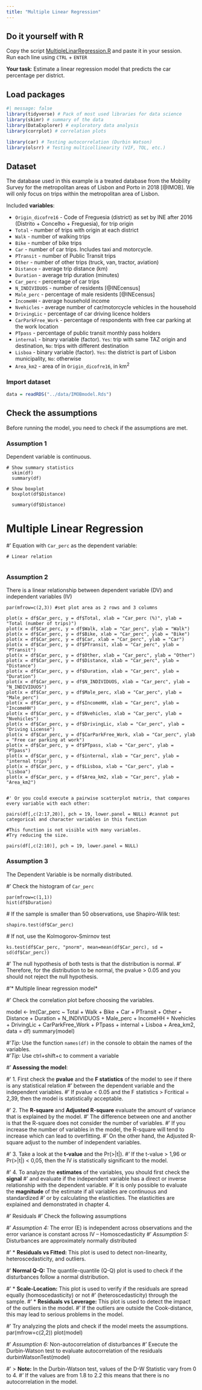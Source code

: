 ```yaml
---
title: "Multiple Linear Regression"
---
```


::: {.callout-tip appearance="simple"}
## Do it yourself with R

Copy the script
[MultipleLinarRegression.R](https://github.com/U-Shift/MQAT/blob/main/code/classroom/MultipleLinarRegression.R)
and paste it in your session.\
Run each line using `CTRL` + `ENTER`
:::


**Your task**: Estimate a linear regression model that predicts the car percentage per district.  


## Load packages

```r
#| message: false
library(tidyverse) # Pack of most used libraries for data science
library(skimr) # summary of the data
library(DataExplorer) # exploratory data analysis
library(corrplot) # correlation plots

library(car) # Testing autocorrelation (Durbin Watson)
library(olsrr) # Testing multicollinearity (VIF, TOL, etc.)
```

## Dataset

The database used in this example is a treated database from the Mobility Survey for the metropolitan areas of Lisbon and Porto
in 2018 [@IMOB].
We will only focus on trips within the metropolitan area of Lisbon.

Included **variables**:

-   `Origin_dicofre16` - Code of Freguesia (district) as set by INE
    after 2016 (Distrito + Concelho + Freguesia), for trip origin
-   `Total` - number of trips with origin at each district
-   `Walk` - number of walking trips
-   `Bike` - number of bike trips
-   `Car` - number of car trips. Includes taxi and motorcycle.
-   `PTransit` - number of Public Transit trips
-   `Other` - number of other trips (truck, van, tractor, aviation)
-   `Distance` - average trip distance (km)
-   `Duration` - average trip duration (minutes)
-   `Car_perc` - percentage of car trips
-   `N_INDIVIDUOS` - number of residents [@INEcensus]
-   `Male_perc` - percentage of male residents [@INEcensus]
-   `IncomeHH` - average household income
-   `Nvehicles` - average number of car/motorcycle vehicles in the
    household
-   `DrivingLic` - percentage of car driving licence holders
-   `CarParkFree_Work` - percentage of respondents with free car parking
    at the work location
-   `PTpass` - percentage of public transit monthly pass holders
-   `internal` - binary variable (factor). `Yes`: trip with same TAZ
    origin and destination, `No`: trips with different destination
-   `Lisboa` - binary variable (factor). `Yes`: the district is part of
    Lisbon municipality, `No`: otherwise
-   `Area_km2` - area of in `Origin_dicofre16`, in km^2^

### Import dataset

```r
data = readRDS("../data/IMOBmodel.Rds")
```
 
## Check the assumptions

Before running the model, you need to check if the assumptions are met.

    
### Assumption 1
Dependent variable is continuous. 
    
    # Show summary statistics
      skim(df)
      summary(df)

    # Show boxplot
      boxplot(df$Distance)
      
      summary(df$Distance)
 
# Multiple Linear Regression
#' Equation with `Car_perc` as the dependent variable:  


 
    # Linear relation
      
### Assumption 2
There is a linear relationship between dependent variable (DV) and independent variables (IV)
 
    par(mfrow=c(2,3)) #set plot area as 2 rows and 3 columns
    
    plot(x = df$Car_perc, y = df$Total, xlab = "Car_perc (%)", ylab = "Total (number of trips)")  
    plot(x = df$Car_perc, y = df$Walk, xlab = "Car_perc", ylab = "Walk")  
    plot(x = df$Car_perc, y = df$Bike, xlab = "Car_perc", ylab = "Bike")  
    plot(x = df$Car_perc, y = df$Car, xlab = "Car_perc", ylab = "Car")  
    plot(x = df$Car_perc, y = df$PTransit, xlab = "Car_perc", ylab = "PTransit")
    plot(x = df$Car_perc, y = df$Other, xlab = "Car_perc", ylab = "Other")
    plot(x = df$Car_perc, y = df$Distance, xlab = "Car_perc", ylab = "Distance")
    plot(x = df$Car_perc, y = df$Duration, xlab = "Car_perc", ylab = "Duration")
    plot(x = df$Car_perc, y = df$N_INDIVIDUOS, xlab = "Car_perc", ylab = "N_INDIVIDUOS")
    plot(x = df$Car_perc, y = df$Male_perc, xlab = "Car_perc", ylab = "Male_perc")
    plot(x = df$Car_perc, y = df$IncomeHH, xlab = "Car_perc", ylab = "IncomeHH")
    plot(x = df$Car_perc, y = df$Nvehicles, xlab = "Car_perc", ylab = "Nvehicles")
    plot(x = df$Car_perc, y = df$DrivingLic, xlab = "Car_perc", ylab = "Driving License")
    plot(x = df$Car_perc, y = df$CarParkFree_Work, xlab = "Car_perc", ylab = "Free car parking at work")
    plot(x = df$Car_perc, y = df$PTpass, xlab = "Car_perc", ylab = "PTpass")
    plot(x = df$Car_perc, y = df$internal, xlab = "Car_perc", ylab = "internal trips")
    plot(x = df$Car_perc, y = df$Lisboa, xlab = "Car_perc", ylab = "Lisboa")
    plot(x = df$Car_perc, y = df$Area_km2, xlab = "Car_perc", ylab = "Area_km2")


    #' Or you could execute a pairwise scatterplot matrix, that compares every variable with each other: 
   
    pairs(df[,c(2:17,20)], pch = 19, lower.panel = NULL) #cannot put categorical and character variables in this function

    #This function is not visible with many variables. 
    #Try reducing the size. 

    pairs(df[,c(2:10)], pch = 19, lower.panel = NULL)

### Assumption 3
The Dependent Variable is be normally distributed.  

  #' Check the histogram of `Car_perc`

    par(mfrow=c(1,1))
    hist(df$Duration)
  
  # If the sample is smaller than 50 observations, use Shapiro-Wilk test: 

    shapiro.test(df$Car_perc)

  # If not, use the Kolmogorov-Smirnov test
 
    ks.test(df$Car_perc, "pnorm", mean=mean(df$Car_perc), sd = sd(df$Car_perc))

#' The null hypothesis of both tests is that the distribution is normal. 
#' Therefore, for the distribution to be normal, the pvalue > 0.05 and you should not reject the null hypothesis.

#'* Multiple linear regression model*
    
#' Check the correlation plot before choosing the variables. 


  model <- lm(Car_perc ~ Total +
               Walk +
               Bike +
               Car +
               PTransit +
               Other +
               Distance +
               Duration +
               N_INDIVIDUOS +
               Male_perc +
               IncomeHH +
               Nvehicles +
               DrivingLic +
               CarParkFree_Work +
               PTpass +
               internal +
               Lisboa +
               Area_km2,
              data = df)
summary(model)

#'*Tip:* Use the function `names(df)` in the console to obtain the names of the variables.  
#'*Tip:* Use ctrl+shift+c to comment a variable
 
#' **Assessing the model**:
 
#' 1. First check the **pvalue** and the **F statistics** of the model to see if there is any statistical relation 
#' between the dependent variable and the independent variables. 
#' If pvalue < 0.05 and the F statistics > Fcritical = 2,39, then the model is statistically acceptable.  

#' 2. The **R-square** and **Adjusted R-square** evaluate the amount of variance that is explained by the model. 
#' The difference between one and another is that the R-square does not consider the number of variables.
#' If you increase the number of variables in the model, the R-square will tend to increase which can lead to overfitting. 
#' On the other hand, the Adjusted R-square adjust to the number of independent variables. 
 
#' 3. Take a look at the **t-value** and the Pr(>|t|). 
#' If the t-value > 1,96 or Pr(>|t|) < 0,05, then the IV is statistically significant to the model.
   
#' 4. To analyze the **estimates** of the variables, you should first check the **signal** 
#' and evaluate if the independent variable has a direct or inverse relationship with the dependent variable. 
#' It is only possible to evaluate the **magnitude** of the estimate if all variables are continuous and standardized 
#' or by calculating the elasticities. The elasticities are explained and demonstrated in chapter 4. 

#' Residuals
#' Check the following assumptions

#' *Assumption 4:* The error (E) is independent across observations and the error variance is constant across IV – Homoscedasticity
#' *Assumption 5:* Disturbances are approximately normally distributed

#' * **Residuals vs Fitted:** This plot is used to detect non-linearity, heteroscedasticity, and outliers. 

#' **Normal Q-Q:** The quantile-quantile (Q-Q) plot is used to check if the disturbances follow a normal distribution.

#' * **Scale-Location:** This plot is used to verify if the residuals are spread equally (homoscedasticity) or not 
#' (heteroscedasticity) through the sample. 
#' * **Residuals vs Leverage:** This plot is used to detect the impact of the outliers in the model. 
#' If the outliers are outside the Cook-distance, this may lead to serious problems in the model. 
 
#' Try analyzing the plots and check if the model meets the assumptions. 
    par(mfrow=c(2,2))
    plot(model)

 
#' *Assumption 6:* Non-autocorrelation of disturbances
#' Execute the Durbin-Watson test to evaluate autocorrelation of the residuals
    durbinWatsonTest(model)

#' > **Note:** In the Durbin-Watson test, values of the D-W Statistic vary from 0 to 4. 
#' If the values are from 1.8 to 2.2 this means that there is no autocorrelation in the model. 